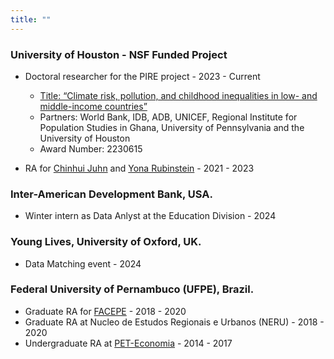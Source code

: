 ```yaml
---
title: ""
---
```


### University of Houston - NSF Funded Project 

* Doctoral researcher for the PIRE project - 2023 - Current 

    * [Title: “Climate risk, pollution, and childhood inequalities in
    low- and middle-income countries”](https://ceci.sas.upenn.edu)
    * Partners: World Bank, IDB, ADB, UNICEF, Regional Institute for Population Studies in Ghana, University of Pennsylvania and the University of Houston
    * Award Number: 2230615

* RA for [Chinhui Juhn](https://uh.edu/%7Ecjuhn/) and [Yona Rubinstein](https://www.lse.ac.uk/management/people/academic-staff/yona-rubinstein) - 2021 - 2023

### Inter-American Development Bank, USA.

* Winter intern as Data Anlyst at the Education Division - 2024

###  Young Lives, University of Oxford, UK.

* Data Matching event - 2024

### Federal University of Pernambuco (UFPE), Brazil.

* Graduate RA for [FACEPE](https://www.facepe.br) - 2018 - 2020
* Graduate RA at Nucleo de Estudos Regionais e Urbanos (NERU) - 2018 - 2020
* Undergraduate RA at [PET-Economia](https://sites.ufpe.br/peteconomia/) - 2014 - 2017



